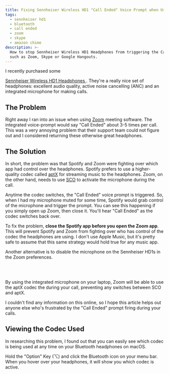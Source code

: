 ```yaml
---
title: Fixing Sennheiser Wireless HD1 "Call Ended" Voice Prompt when Using Zoom
tags:
  - sennheiser hd1
  - bluetooth
  - call ended
  - zoom
  - skype
  - amazon chime
description: >-
  How to stop Sennheiser Wireless HD1 Headphones from triggering the Call Ended voice prompt when using meeting software
  such as Zoom, Skype or Google Hangouts.
---
```



I recently purchased some

<a title="As an Amazon Associate I earn from qualifying purchases" href="https://amzn.to/2t3QVLQ">
  Sennheiser Wireless HD1 Headphones
</a>
. They're a really nice set of headphones: excellent audio quality, active noise cancelling (ANC) and an integrated
microphone for making calls.

## The Problem

Right away I ran into an issue when using [Zoom](https://zoom.us/) meeting software. The integrated voice-prompt would
say "Call Ended" about 3-5 times per call. This was a very annoying problem that their support team could not figure out
and I considered returning these otherwise great headphones.

## The Solution

In short, the problem was that Spotify and Zoom were fighting over which app had control over the headphones. Spotify
prefers to use a higher-quality codec called [aptX](https://en.wikipedia.org/wiki/AptX) for streaming music to the
headphones. Zoom, on the other hand, needs to use
[SCO](<https://en.wikipedia.org/wiki/List_of_Bluetooth_protocols#Synchronous_connection-oriented_(SCO)_link>) to
activate the microphone during the call.

Anytime the codec switches, the "Call Ended" voice prompt is triggered. So, when I had my microphone muted for some
time, Spotify would grab control of the microphone and trigger the prompt. You can see this happening if you simply open
up Zoom, then close it. You'll hear "Call Ended" as the codec switches back over.

To fix the problem, **close the Spotify app before you open the Zoom app**. This will prevent Spotify and Zoom from
fighting over who has control of the codec the headphones are using. I don't use Apple Music, but it's pretty safe to
assume that this same strategy would hold true for any music app.

Another alternative is to disable the microphone on the Sennheiser HD1s in the Zoom preferences.

<br />
<MdxImage src={ZoomAudioSettings} alt="" />
<br />

By using the integrated microphone on your laptop, Zoom will be able to use the aptX codec the during your call,
preventing any switches between SCO and aptX.

I couldn't find any information on this online, so I hope this article helps out anyone else who's frustrated by the
"Call Ended" prompt firing during your calls.

## Viewing the Codec Used

In researching this problem, I found out that you can easily see which codec is being used at any time on your Bluetooth
headphones on macOS.

Hold the "Option" Key (⌥) and click the Bluetooth icon on your menu bar. When you hover over your headphones, it will
show you which codec is active.

<br />
<MdxImage src={AptX} alt="" />
<br />

